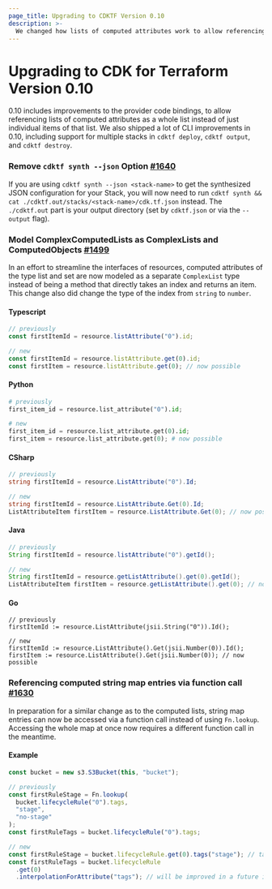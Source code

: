 ```yaml
---
page_title: Upgrading to CDKTF Version 0.10
description: >-
  We changed how lists of computed attributes work to allow referencing the whole list
---
```


# Upgrading to CDK for Terraform Version 0.10

0.10 includes improvements to the provider code bindings, to allow referencing lists of computed attributes as a whole list instead of just individual items of that list.
We also shipped a lot of CLI improvements in 0.10, including support for multiple stacks in `cdktf deploy`, `cdktf output`, and `cdktf destroy`.

### Remove `cdktf synth --json` Option [#1640](https://github.com/hashicorp/terraform-cdk/pull/1640)

If you are using `cdktf synth --json <stack-name>` to get the synthesized JSON configuration for your Stack, you will now need to run `cdktf synth && cat ./cdktf.out/stacks/<stack-name>/cdk.tf.json` instead. The `./cdktf.out` part is your output directory (set by `cdktf.json` or via the `--output` flag).

### Model ComplexComputedLists as ComplexLists and ComputedObjects [#1499](https://github.com/hashicorp/terraform-cdk/pull/1499)

In an effort to streamline the interfaces of resources, computed attributes of the type list and set are now modeled as a separate `ComplexList` type instead of being a method that directly takes an index and returns an item. This change also did change the type of the index from `string` to `number`.

#### Typescript

```ts
// previously
const firstItemId = resource.listAttribute("0").id;

// new
const firstItemId = resource.listAttribute.get(0).id;
const firstItem = resource.listAttribute.get(0); // now possible
```

#### Python

```python
# previously
first_item_id = resource.list_attribute("0").id;

# new
first_item_id = resource.list_attribute.get(0).id;
first_item = resource.list_attribute.get(0); # now possible
```

#### CSharp

```csharp
// previously
string firstItemId = resource.ListAttribute("0").Id;

// new
string firstItemId = resource.ListAttribute.Get(0).Id;
ListAttributeItem firstItem = resource.ListAttribute.Get(0); // now possible
```

#### Java

```java
// previously
String firstItemId = resource.listAttribute("0").getId();

// new
String firstItemId = resource.getListAttribute().get(0).getId();
ListAttributeItem firstItem = resource.getListAttribute().get(0); // now possible
```

#### Go

```golang
// previously
firstItemId := resource.ListAttribute(jsii.String("0")).Id();

// new
firstItemId := resource.ListAttribute().Get(jsii.Number(0)).Id();
firstItem := resource.ListAttribute().Get(jsii.Number(0)); // now possible
```

### Referencing computed string map entries via function call [#1630](https://github.com/hashicorp/terraform-cdk/pull/1630)

In preparation for a similar change as to the computed lists, string map entries can now be accessed via a function call instead of using `Fn.lookup`. Accessing the whole map at once now requires a different function call in the meantime.

#### Example

```ts
const bucket = new s3.S3Bucket(this, "bucket");

// previously
const firstRuleStage = Fn.lookup(
  bucket.lifecycleRule("0").tags,
  "stage",
  "no-stage"
);
const firstRuleTags = bucket.lifecycleRule("0").tags;

// new
const firstRuleStage = bucket.lifecycleRule.get(0).tags("stage"); // tags is now a function
const firstRuleTags = bucket.lifecycleRule
  .get(0)
  .interpolationForAttribute("tags"); // will be improved in a future iteration
```
